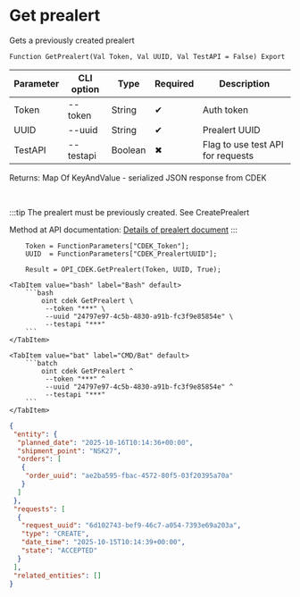 ﻿---
sidebar_position: 13
description: Get prealert and other functions to work with CDEK in the Open Integration Package, a free open-source integration library for 1C:Enterprise 8, OneScript and CLI
keywords: [1C, 1С, 1С:Enterprise, 1С:Enterprise 8.3, API, Integration, Services, Exchange, OneScript, CLI, CDEK]
---


# Get prealert
 Gets a previously created prealert



`Function GetPrealert(Val Token, Val UUID, Val TestAPI = False) Export`

  | Parameter | CLI option | Type | Required | Description |
  |-|-|-|-|-|
  | Token | --token | String | &#x2714; | Auth token |
  | UUID | --uuid | String | &#x2714; | Prealert UUID |
  | TestAPI | --testapi | Boolean | &#x2716; | Flag to use test API for requests |

  
  Returns:  Map Of KeyAndValue - serialized JSON response from CDEK

<br/>

:::tip
The prealert must be previously created. See CreatePrealert

Method at API documentation: [Details of prealert document](https://api-docs.cdek.ru/78935281.html)
:::
<br/>


```bsl title="1C:Enterprise/OneScript code example"
    Token = FunctionParameters["CDEK_Token"];
    UUID  = FunctionParameters["CDEK_PrealertUUID"];

    Result = OPI_CDEK.GetPrealert(Token, UUID, True);
```
 

 <Tabs>
  
    <TabItem value="bash" label="Bash" default>
        ```bash
            oint cdek GetPrealert \
             --token "***" \
             --uuid "24797e97-4c5b-4830-a91b-fc3f9e85854e" \
             --testapi "***"
        ```
    </TabItem>
  
    <TabItem value="bat" label="CMD/Bat" default>
        ```batch
            oint cdek GetPrealert ^
             --token "***" ^
             --uuid "24797e97-4c5b-4830-a91b-fc3f9e85854e" ^
             --testapi "***"
        ```
    </TabItem>
</Tabs>


```json title="Result"
{
 "entity": {
  "planned_date": "2025-10-16T10:14:36+00:00",
  "shipment_point": "NSK27",
  "orders": [
   {
    "order_uuid": "ae2ba595-fbac-4572-80f5-03f20395a70a"
   }
  ]
 },
 "requests": [
  {
   "request_uuid": "6d102743-bef9-46c7-a054-7393e69a203a",
   "type": "CREATE",
   "date_time": "2025-10-15T10:14:39+00:00",
   "state": "ACCEPTED"
  }
 ],
 "related_entities": []
}
```
